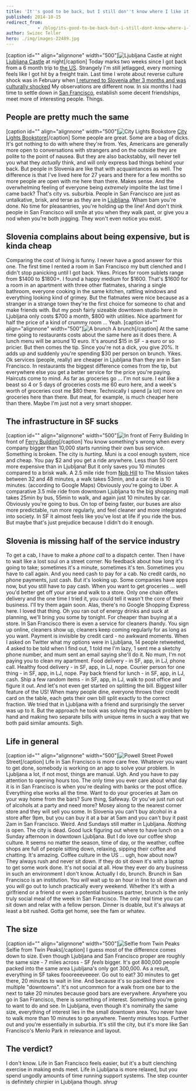```yaml
---
title: 'It''s good to be back, but I still don''t know where I like it more'
published: 2014-10-15
redirect_from: 
            - /blog/its-good-to-be-back-but-i-still-dont-know-where-i-like-it-more/swizec/6610
author: Swizec Teller
hero: ./img/images-22489.jpg
---
```

\[caption id="" align="alignnone" width="500"]![Ljubljana Castle at night](./img/images-22489.jpg "Ljubljana Castle at night") [Ljubljana Castle](<http://maps.google.com/maps?ll=46.0488888889,14.5083333333&spn=0.01,0.01&q=46.0488888889,14.5083333333 (Ljubljana%20Castle)&t=h> "Ljubljana Castle") at night\[/caption] Today marks two weeks since I got back from a 6 month trip to [the US](<http://maps.google.com/maps?ll=38.8833333333,-77.0166666667&spn=10.0,10.0&q=38.8833333333,-77.0166666667 (United%20States)&t=h> "United States"). Strangely I'm still jetlagged, every morning feels like I got hit by a freight train. Last time I wrote about reverse culture shock was in February when [I returned to Slovenia after 3 months and was culturally shocked](http://swizec.com/blog/i-returned-to-slovenia-after-3-months-and-i-am-culturally-shocked/swizec/6530) My observations are different now. In six months I had time to settle down in [San Francisco](<http://maps.google.com/maps?ll=37.7833333333,-122.416666667&spn=0.1,0.1&q=37.7833333333,-122.416666667 (San%20Francisco)&t=h> "San Francisco"), establish some decent friendships, meet more of interesting people. Things.

## People are pretty much the same

\[caption id="" align="alignnone" width="500"]![City Lights Bookstore](./img/images-22491.jpg "City Lights Bookstore") [City Lights Bookstore](<http://maps.google.com/maps?ll=37.797628,-122.406575&spn=0.01,0.01&q=37.797628,-122.406575 (City%20Lights%20Bookstore)&t=h> "City Lights Bookstore")\[/caption] Some people are great. Some are a bag of dicks. It's got nothing to do with where they're from. Yes, Americans are generally more open to conversations with strangers and on the outside they are polite to the point of nausea. But they are also backstabby, will never tell you what they _actually_ think, and will only express bad things behind your back. But people in Slovenia are like that with acquaintances as well. The difference is that I've lived here for 27 years and there for a few months so more people are open with me here than there. Makes sense. And the overwhelming feeling of everyone being _extremely_ impolite the last time I came back? That's city vs. suburbia. People in San Francisco are just as untalkative, brisk, and terse as they are in [Ljubljana](<http://maps.google.com/maps?ll=46.0555555556,14.5083333333&spn=0.1,0.1&q=46.0555555556,14.5083333333 (Ljubljana)&t=h> "Ljubljana"). Wham bam you're done. No time for pleasantries, you're holding up the line! And don't think people in San Francisco will smile at you when they walk past, or give you a nod when you're both jogging. They won't even notice you exist.

## Slovenia complains about being expensive, but is kinda cheap

Comparing the cost of living is funny. I never have a good answer for this one. The first time I rented a room in San Francisco my butt clenched and I didn't stop panicking until I got back. Yikes. Prices for room sublets range from $1400 to $1800+. I found a happy medium for $1600. That's $1600 for a room in an apartment with three other flatmates, sharing a single bathroom, everyone cooking in the same kitchen, rattling windows and everything looking kind of grimey. But the flatmates were nice because as a stranger in a strange town they're the first choice for someone to chat and make friends with. But my posh fairly sizeable downtown studio here in Ljubljana only costs $700 a month, $800 with utilities. Nice apartment for half the price of a kind of crummy room ... Yeah. \[caption id="" align="alignnone" width="500"]![A brunch](./img/images-22492.jpg "A brunch") A brunch\[/caption] At the same time going to restaurants costs about the same here as it does there. A lunch menu will be around 10 euro. It's around $15 in SF - a euro or so pricier. But then comes the tip. Since you're not a dick, you give 20%. It adds up and suddenly you're spending $30 per person on brunch. Yikes. Ok services (people, really) are cheaper in Ljubljana than they are in San Francisco. In restaurants the biggest difference comes from the tip, but everywhere else you get a better service for the price you're paying. Haircuts come to mind. As far as groceries go ... I'm not sure. I eat like a beast so 4 or 5 days of groceries costs me 60 euro here, and a week's worth of groceries cost me $80 there. Technically I spend \[a lot] more on groceries here than there. But meat, for example, is much cheaper here than there. Maybe I'm just not a very smart shopper.

## The infrastructure in SF sucks

\[caption id="" align="alignnone" width="500"]![In front of Ferry Building](./img/images-22490.jpg "In front of Ferry Building") In front of [Ferry Building](<http://maps.google.com/maps?ll=37.7955555556,-122.392222222&spn=0.01,0.01&q=37.7955555556,-122.392222222 (San%20Francisco%20Ferry%20Building)&t=h> "San Francisco Ferry Building")\[/caption] You know something's wrong when every company bigger than 10,000 starts running their own bus service. Something is broken. The city is _hurting_. Muni is a cool enough system, nice and cheap. You pay $2 and you get a ride anywhere. Less than 50 cent more expensive than in Ljubljana! But it only saves you 10 minutes compared to a brisk walk. A 2.5 mile ride from [Nob Hill](<http://maps.google.com/maps?ll=37.79323,-122.41448&spn=0.1,0.1&q=37.79323,-122.41448 (Nob%20Hill%2C%20San%20Francisco)&t=h> "Nob Hill, San Francisco") to The Mission takes between 32 and 48 minutes, a walk takes 53min, and a car ride is 10 minutes. (according to Google Maps) Obviously you're going to Uber. A comparative 3.5 mile ride from downtown Ljubljana to the big shopping mall takes 25min by bus, 55min to walk, and again just 10 minutes by car. Obviously you're going to bus. On top of being faster, our buses are also more predictable, run more regularly, and feel cleaner and more integrated into society. In SF it almost feels like you've lost at life if you ride the bus. But maybe that's just prejudice because I didn't do it enough.

## Slovenia is missing half of the service industry

To get a cab, I have to make a _phone call_ to a dispatch center. Then I have to wait like a lost soul on a street corner. No feedback about how long it's going to take; sometimes it's a minute, sometimes it's ten. Sometimes you have to call again. And you need cash to pay for a cab. No credit cards, no phone payments, just cash. But it's looking up. Some companies have apps now, but you still have to pay cash. When you want to get groceries ... well you'd better get off your arse and walk to a store. Only one chain offers delivery and the one time I tried it, you could tell it wasn't the core of their business. I'll try them again soon. Alas, there's no Google Shopping Express here. I loved that thing. Oh you ran out of energy drinks and suck at planning, we'll bring you some by tonight. For cheaper than buying at a store. In San Francisco there is even a service for cleaners (handy. You sign up online, cleaners show up, cleaners keep coming regularly for as long as you want. Payment is invisible by credit card - no awkward moments. When I asked on Twitter what my options were in Ljubljana, 14 people retweeted, 4 asked to be told when I find out, 1 told me I'm lazy, 1 sent me a sketchy phone number, and mum sent an email saying she'll do it. No mum, I'm not paying you to clean my apartment. Food delivery - in SF, app, in LJ, phone call. Healthy food delivery - in SF, app, in LJ, nope. Courier person for one thing - in SF, app, in LJ, nope. Pay back friend for lunch - in SF, app, in LJ, cash. Ship a few random items - in SF, app, in LJ, walk to post office and figure it out. And let's not even get started on splitting the bill. Biggest killer feature of the US! When many people dine, everyone throws their credit card on the table, each gets their own bill split exactly to the correct fraction. We tried that in Ljubljana with a friend and surprisingly the server was up to it. But the approach he took was solving the knapsack problem by hand and making two separate bills with unique items in such a way that we both paid similar amounts. Sigh.

## Life in general

\[caption id="" align="alignnone" width="500"]![Powell Street](./img/images-22493.jpg "Powell Street") Powell Street\[/caption] Life in San Francisco is more care free. Whatever you want to get done, somebody is working on an app to solve your problem. In Ljubljana a lot, if not most, things are manual. Ugh. And you have to pay attention to opening hours too. The only time you ever care about what day it is in San Francisco is when you're dealing with banks or the post office. Everything else works all the time. Want to do your groceries at 3am on your way home from the bars? Sure thing, Safeway. Or you've just run out of alcohols at a party and need more? Mosey along to the nearest corner store and they will sell you some. In Slovenia you can't buy alcohol in a store after 9pm, but you can buy it at a bar at 5am and you can't buy it past 2am in San Francisco. Weird. And Sundays still matter in Ljubljana. _Nothing_ is open. The city is dead. Good luck figuring out where to have lunch on a Sunday afternoon in downtown Ljubljana. But I do love our coffee shop culture. It seems no matter the season, time of day, or the weather, coffee shops are full of people sitting down, relaxing, sipping their coffee and chatting. It's amazing. Coffee culture in the US ... ugh, how about now? They always rush and never sit down. If they do sit down it's with a laptop to get some work done. It's not social at all. How they ever do any business in such an environment I don't know. Actually I do, brunch. Brunch in San Francisco is an institution. You _will_ wait up to an hour in line to sit down and you _will_ go out to lunch practically every weekend. Whether it's with a girlfriend or a friend or even a potential business partner, brunch is the only truly social meal of the week in San Francisco. The only real time you can sit down and relax with a fellow person. Dinner is doable, but it's always at least a bit rushed. Gotta get home, see the fam or whatev.

## The size

\[caption id="" align="alignnone" width="500"]![Selfie from Twin Peaks](./img/images-22494.jpg "Selfie from Twin Peaks") Selfie from Twin Peaks\[/caption] I guess most of the difference comes down to size. Even though Ljubljana and San Francisco proper are roughly the same size - 7 miles across - SF _feels_ bigger. It's got 800,000 people packed into the same area Ljubljana's only got 300,000. As a result, everything in SF takes foooreeeveeeer. Go out to eat? 30 minutes to get there, 20 minutes to wait in line. And because it's so packed there are multiple "downtowns". It's not uncommon for a walk from one bar to the next to take 20 minutes because good bars are everywhere. Anywhere you go in San Francisco, there is something of interest. Something you're going to want to do and see. In Ljubljana, even though it's nominally the same size, everything of interest lies in the small downtown area. You never have to walk more than 10 minutes to go anywhere. Twenty minutes tops. Further out and you're essentially in suburbia. It's still the city, but it's more like San Francisco's Menlo Park in relevance and layout.

## The verdict?

I don't know. Life in San Francisco feels easier, but it's a butt clenching exercise in making ends meet. Life in Ljubljana is more relaxed, but you spend ungodly amounts of time running support systems. The step counter is definitely chirpier in Ljubljana though. _shrug_